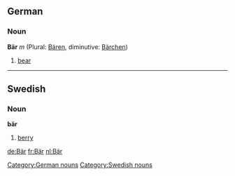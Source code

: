 ==German==
===Noun===
'''Bär''' ''m'' (Plural: [[Bären]], diminutive: [[Bärchen]])

#[[bear]]

[[Category:German nouns]]

----
==Swedish==
===Noun===
'''bär'''

#[[berry]]

[[Category:Swedish nouns]]

[[de:Bär]]
[[fr:Bär]]
[[nl:Bär]]
